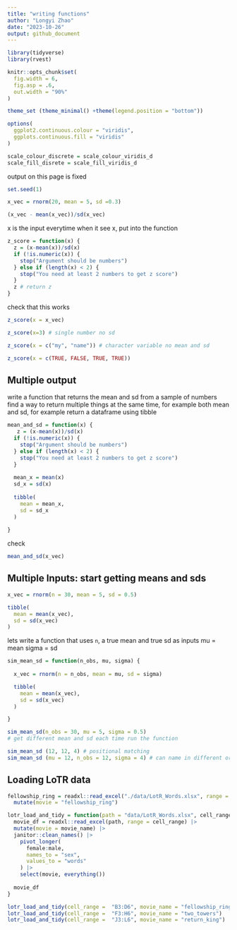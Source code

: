 ```yaml
---
title: "writing functions"
author: "Longyi Zhao"
date: "2023-10-26"
output: github_document
---
```


```r
library(tidyverse)
library(rvest)

knitr::opts_chunk$set(
  fig.width = 6,
  fig.asp = .6, 
  out.width = "90%"
)

theme_set (theme_minimal() +theme(legend.position = "bottom"))

options(
  ggplot2.continuous.colour = "viridis", 
  ggplots.continuous.fill = "viridis"
)

scale_colour_discrete = scale_colour_viridis_d
scale_fill_disrete = scale_fill_viridis_d
```

output on this page is fixed 
```r
set.seed(1)
```

```r
x_vec = rnorm(20, mean = 5, sd =0.3)
```

```r
(x_vec - mean(x_vec))/sd(x_vec)
```

x is the input
everytime when it see x, put into the function 
```r
z_score = function(x) {
  z = (x-mean(x))/sd(x)
  if (!is.numeric(x)) {
    stop("Argument should be numbers")
  } else if (length(x) < 2) {
    stop("You need at least 2 numbers to get z score")
  }
  z # return z
}
```

check that this works
```r
z_score(x = x_vec)
```

```r
z_score(x=3) # single number no sd 

z_score(x = c("my", "name")) # character variable no mean and sd 

z_score(x = c(TRUE, FALSE, TRUE, TRUE))
```

## Multiple output

write a function that returns the mean and sd from a sample of numbers
find a way to return multiple things at the same time, for example both mean and sd, for example return a dataframe using tibble 
```r
mean_and_sd = function(x) {
   z = (x-mean(x))/sd(x)
  if (!is.numeric(x)) {
    stop("Argument should be numbers")
  } else if (length(x) < 2) {
    stop("You need at least 2 numbers to get z score")
  }
  
  mean_x = mean(x)
  sd_x = sd(x)
  
  tibble(
    mean = mean_x, 
    sd = sd_x
  )
  
}
```

check 
```r
mean_and_sd(x_vec)
```


## Multiple Inputs: start getting means and sds

```r
x_vec = rnorm(n = 30, mean = 5, sd = 0.5)

tibble(
  mean = mean(x_vec), 
  sd = sd(x_vec)
)

```

lets write a function that uses `n`, a true mean and true sd as inputs
mu = mean 
sigma = sd
```r
sim_mean_sd = function(n_obs, mu, sigma) {
  
  x_vec = rnorm(n = n_obs, mean = mu, sd = sigma)

  tibble(
    mean = mean(x_vec), 
    sd = sd(x_vec)
  )

}

sim_mean_sd(n_obs = 30, mu = 5, sigma = 0.5)
# get different mean and sd each time run the function 

sim_mean_sd (12, 12, 4) # positional matching
sim_mean_sd (mu = 12, n_obs = 12, sigma = 4) # can name in different order 
```

## Loading LoTR data

```r
fellowship_ring = readxl::read_excel("./data/LotR_Words.xlsx", range = "B3:D6") |>
  mutate(movie = "fellowship_ring")

lotr_load_and_tidy = function(path = "data/LotR_Words.xlsx", cell_range, movie_name) {
  movie_df = readxl::read_excel(path, range = cell_range) |>
  mutate(movie = movie_name) |>
  janitor::clean_names() |>
    pivot_longer(
      female:male, 
      names_to = "sex", 
      values_to = "words"
    ) |>
    select(movie, everything())
  
  movie_df
}

lotr_load_and_tidy(cell_range =  "B3:D6", movie_name = "fellowship_ring")
lotr_load_and_tidy(cell_range =  "F3:H6", movie_name = "two_towers")
lotr_load_and_tidy(cell_range =  "J3:L6", movie_name = "return_king")
```














